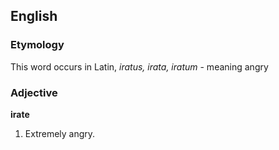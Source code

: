 ==English==
===Etymology===
This word occurs in Latin,
''iratus, irata, iratum'' - meaning angry

===Adjective===
'''irate'''
#Extremely angry.